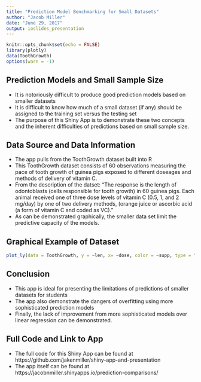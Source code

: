 ```yaml
---
title: "Prediction Model Benchmarking for Small Datasets"
author: "Jacob Miller"
date: "June 29, 2017"
output: ioslides_presentation
---
```


```r
knitr::opts_chunk$set(echo = FALSE)
library(plotly)
data(ToothGrowth)
options(warn = -1)
```


## Prediction Models and Small Sample Size

- It is notoriously difficult to produce good prediction models based on smaller datasets
- It is difficult to know how much of a small dataset (if any) should be assigned to the training set versus the testing set
- The purpose of this Shiny App is to demonstrate these two concepts and the inherent difficulties of predictions based on small sample size.

## Data Source and Data Information

- The app pulls from the ToothGrowth dataset built into R
- This ToothGrowth dataset consists of 60 observations measuring the pace of tooth growth of guinea pigs exposed to different doseages and methods of delivery of vitamin C.
- From the description of the datset: "The response is the length of odontoblasts (cells responsible for tooth growth) in 60 guinea pigs. Each animal received one of three dose levels of vitamin C (0.5, 1, and 2 mg/day) by one of two delivery methods, (orange juice or ascorbic acid (a form of vitamin C and coded as VC)."
- As can be demonstrated graphically, the smaller data set limit the predictive capacity of the models.

## Graphical Example of Dataset
```r
plot_ly(data = ToothGrowth, y = ~len, x= ~dose, color = ~supp, type = "box")
```

## Conclusion

- This app is ideal for presenting the limitations of predictions of smaller datasets for students
- The app also demonstrate the dangers of overfitting using more sophisticated prediction models 
- Finally, the lack of improvement from more sophisticated models over linear regression can be demonstrated.

## Full Code and Link to App

- The full code for this Shiny App can be found at https://github.com/jakenmiller/shiny-app-and-presentation
- The app itself can be found at https://jacobnmiller.shinyapps.io/prediction-comparisons/

